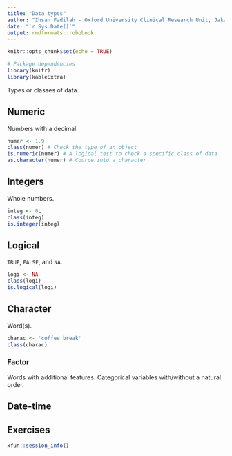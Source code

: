 ```yaml
---
title: "Data types"
author: "Ihsan Fadilah - Oxford University Clinical Research Unit, Jakarta"
date: "`r Sys.Date()`"
output: rmdformats::robobook
---
```


```r
knitr::opts_chunk$set(echo = TRUE)

# Package dependencies
library(knitr)
library(kableExtra)
```

Types or classes of data.

## Numeric

Numbers with a decimal.

```r
numer <- 1.9
class(numer) # Check the type of an object
is.numeric(numer) # A logical test to check a specific class of data
as.character(numer) # Cource into a character
```

## Integers

Whole numbers.

```r
integ <- 0L
class(integ)
is.integer(integ)
```

## Logical

`TRUE`, `FALSE`, and `NA`.

```r
logi <- NA
class(logi)
is.logical(logi)
```

## Character

Word(s).

```r
charac <- 'coffee break'
class(charac)
```

### Factor

Words with additional features. Categorical variables with/without a natural order.

## Date-time

## Exercises

```r
xfun::session_info()
```
